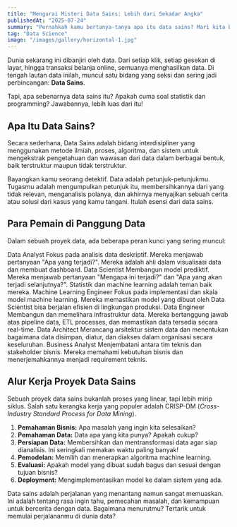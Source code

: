 ```yaml
---
title: "Mengurai Misteri Data Sains: Lebih dari Sekadar Angka"
publishedAt: "2025-07-24"
summary: "Pernahkah kamu bertanya-tanya apa itu data sains? Mari kita bedah bersama apa itu data sains, siapa saja para pemain di dalamnya, dan bagaimana 'sih, alur kerjanya di dunia nyata."
tag: "Data Science"
image: "/images/gallery/horizontal-1.jpg"
---
```


Dunia sekarang ini dibanjiri oleh data. Dari setiap klik, setiap gesekan di layar, hingga transaksi belanja online, semuanya menghasilkan data. Di tengah lautan data inilah, muncul satu bidang yang seksi dan sering jadi perbincangan: **Data Sains**.

Tapi, apa sebenarnya data sains itu? Apakah cuma soal statistik dan programming? Jawabannya, lebih luas dari itu!

## Apa Itu Data Sains?

Secara sederhana, Data Sains adalah bidang interdisipliner yang menggunakan metode ilmiah, proses, algoritma, dan sistem untuk mengekstrak pengetahuan dan wawasan dari data dalam berbagai bentuk, baik terstruktur maupun tidak terstruktur.

Bayangkan kamu seorang detektif. Data adalah petunjuk-petunjukmu. Tugasmu adalah mengumpulkan petunjuk itu, membersihkannya dari yang tidak relevan, menganalisis polanya, dan akhirnya menyajikan sebuah cerita atau solusi dari kasus yang kamu tangani. Itulah esensi dari data sains.

<Feedback
    icon
    variant="info"
    title="Bukan Cuma Satu Orang"
    description="Tim data sains biasanya terdiri dari beberapa peran yang saling melengkapi, bukan hanya satu 'superhero' yang mengerjakan semuanya."
/>

## Para Pemain di Panggung Data

Dalam sebuah proyek data, ada beberapa peran kunci yang sering muncul:

<Grid fillWidth columns="2" mobileColumns="1" gap="16" marginTop="16" marginBottom="16">
  <Card padding="16" gap="8" radius="l">
    <Column fillWidth gap="8" horizontal="start">
      <Icon name="search" size="m" onBackground="warning-medium"/>
      <Text variant="heading-strong-xl" onBackground="neutral-strong" align="left">Data Analyst</Text>
      <Text variant="body-default-s" onBackground="neutral-weak" align="left">Fokus pada analisis data deskriptif. Mereka menjawab pertanyaan "Apa yang terjadi?". Mereka adalah ahli dalam visualisasi data dan membuat dashboard.</Text>
    </Column>
  </Card>
  <Card padding="16" gap="8" radius="l">
    <Column fillWidth gap="8" horizontal="start">
      <Icon name="rocket" size="m" onBackground="warning-medium"/>
      <Text variant="heading-strong-m" onBackground="neutral-strong" align="left">Data Scientist</Text>
      <Text variant="body-default-s" onBackground="neutral-weak" align="left">Membangun model prediktif. Mereka menjawab pertanyaan "Mengapa ini terjadi?" dan "Apa yang akan terjadi selanjutnya?". Statistik dan machine learning adalah teman baik mereka.</Text>
    </Column>
  </Card>
  <Card padding="16" gap="8" radius="l">
    <Column fillWidth gap="8" horizontal="start">
      <Icon name="robot" size="m" onBackground="warning-medium"/>
      <Text variant="heading-strong-m" onBackground="neutral-strong" align="left">Machine Learning Engineer</Text>
      <Text variant="body-default-s" onBackground="neutral-weak" align="left">Fokus pada implementasi dan skala model machine learning. Mereka memastikan model yang dibuat oleh Data Scientist bisa berjalan efisien di lingkungan produksi.</Text>
    </Column>
  </Card>
  <Card padding="16" gap="8" radius="l">
    <Column fillWidth gap="8" horizontal="start">
      <Icon name="database" size="m" onBackground="warning-medium"/>
      <Text variant="heading-strong-m" onBackground="neutral-strong" align="left">Data Engineer</Text>
      <Text variant="body-default-s" onBackground="neutral-weak" align="left">Membangun dan memelihara infrastruktur data. Mereka bertanggung jawab atas pipeline data, ETL processes, dan memastikan data tersedia secara real-time.</Text>
    </Column>
  </Card>
  <Card padding="16" gap="8" radius="l">
    <Column fillWidth gap="8" horizontal="start">
      <Icon name="shield" size="m" onBackground="warning-medium"/>
      <Text variant="heading-strong-m" onBackground="neutral-strong" align="left">Data Architect</Text>
      <Text variant="body-default-s" onBackground="neutral-weak" align="left">Merancang arsitektur sistem data dan menentukan bagaimana data disimpan, diatur, dan diakses dalam organisasi secara keseluruhan.</Text>
    </Column>
  </Card>
  <Card padding="16" gap="8" radius="l">
    <Column fillWidth gap="8" horizontal="start">
      <Icon name="person" size="m" onBackground="warning-medium"/>
      <Text variant="heading-strong-m" onBackground="neutral-strong" align="left">Business Analyst</Text>
      <Text variant="body-default-s" onBackground="neutral-weak" align="left">Menjembatani antara tim teknis dan stakeholder bisnis. Mereka memahami kebutuhan bisnis dan menerjemahkannya menjadi requirement teknis.</Text>
    </Column>
  </Card>
</Grid>

## Alur Kerja Proyek Data Sains

Sebuah proyek data sains bukanlah proses yang linear, tapi lebih mirip siklus. Salah satu kerangka kerja yang populer adalah CRISP-DM (*Cross-Industry Standard Process for Data Mining*).

1.  **Pemahaman Bisnis:** Apa masalah yang ingin kita selesaikan?
2.  **Pemahaman Data:** Data apa yang kita punya? Apakah cukup?
3.  **Persiapan Data:** Membersihkan dan mentransformasi data agar siap dianalisis. Ini seringkali memakan waktu paling banyak!
4.  **Pemodelan:** Memilih dan menerapkan algoritma machine learning.
5.  **Evaluasi:** Apakah model yang dibuat sudah bagus dan sesuai dengan tujuan bisnis?
6.  **Deployment:** Mengimplementasikan model ke dalam sistem yang ada.

Data sains adalah perjalanan yang menantang namun sangat memuaskan. Ini adalah tentang rasa ingin tahu, pemecahan masalah, dan kemampuan untuk bercerita dengan data. Bagaimana menurutmu? Tertarik untuk memulai perjalananmu di dunia data?